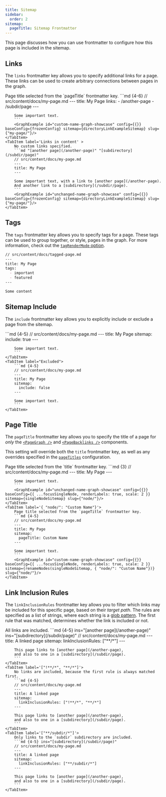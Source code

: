 ```yaml
---
title: Sitemap
sidebar:
  order: 2
sitemap:
  pageTitle: Sitemap Frontmatter
---
```



This page discusses how you can use frontmatter to configure how this page is included in the sitemap.

## Links
The `links` frontmatter key allows you to specify additional links for a page.
These links can be used to create arbitrary connections between pages in the graph.

<Tabs>
	<TabItem label='Links in frontmatter'>
		Page title selected from the `pageTitle` frontmatter key.
		```md {4-6}
		// src/content/docs/my-page.md
		---
		title: My Page
		links:
		- /another-page
		- /subdir/page
		---

		Some important text.
		```
		<GraphExample id="custom-name-graph-showcase" config={{}} baseConfig={frozenConfig} sitemap={directoryLinkExampleSitemap} slug={"my-page/"}/>
	</TabItem>
	<TabItem label='Links in content' >
		No custom links specified.
		```md "[another page](/another-page)" "[subdirectory](/subdir/page)"
		// src/content/docs/my-page.md
		---
		title: My Page
		---

		Some important text, with a link to [another page](/another-page).
		And another link to a [subdirectory](/subdir/page).
		```
		<GraphExample id="unchanged-name-graph-showcase" config={{}} baseConfig={frozenConfig} sitemap={directoryLinkExampleSitemap} slug={"my-page/"}/>
	</TabItem>
</Tabs>

## Tags
The `tags` frontmatter key allows you to specify tags for a page.
These tags can be used to group together, or style, pages in the graph.
For more information, check out the [`tagRenderMode` option](/starlight-site-graph/configuration/graph/tags#tag-rendering-mode).

```md {4-6}
// src/content/docs/tagged-page.md
---
title: My Page
tags:
  - important
  - featured
---

Some content
```

## Sitemap Include
The `include` frontmatter key allows you to explicitly include or exclude a page from the sitemap.

<Tabs>
	<TabItem label="Included">
		```md {4-5}
		// src/content/docs/my-page.md
		---
		title: My Page
		sitemap:
		  include: true
		---

		Some important text.
		```
	</TabItem>
	<TabItem label="Excluded">
		```md {4-5}
		// src/content/docs/my-page.md
		---
		title: My Page
		sitemap:
		  include: false
		---

		Some important text.
		```
	</TabItem>
</Tabs>

## Page Title
The `pageTitle` frontmatter key allows you to specify the title of a page for _only_ the
[`<PageGraph />`](/starlight-site-graph/components/pagegraph) and [`<PageBacklinks />`](/starlight-site-graph/components/pagebacklinks) components.

This setting will override both the `title` frontmatter key, as well as any overrides specified in the
[`pageTitles`](/starlight-site-graph/configuration/sitemap/processing/#page-titles) configuration.

<Tabs>
	<TabItem label='{}' >
		Page title selected from the `title` frontmatter key.
		```md {3}
		// src/content/docs/my-page.md
		---
		title: My Page
		---

		Some important text.
		```
		<GraphExample id="unchanged-name-graph-showcase" config={{}} baseConfig={{ ...focusSingleNode, renderLabels: true, scale: 2 }} sitemap={singleNodeSitemap} slug={"node/"}/>
	</TabItem>
	<TabItem label='{ "node/": "Custom Name"}'>
		Page title selected from the `pageTitle` frontmatter key.
		```md {4-5}
		// src/content/docs/my-page.md
		---
		title: My Page
		sitemap:
		  pageTitle: Custom Name
		---

		Some important text.
		```
		<GraphExample id="custom-name-graph-showcase" config={{}} baseConfig={{ ...focusSingleNode, renderLabels: true, scale: 2 }} sitemap={renameNodes(singleNodeSitemap, { "node/": "Custom Name"})} slug={"node/"}/>
	</TabItem>
</Tabs>

## Link Inclusion Rules
The `linkInclusionRules` frontmatter key allows you to filter which links may be included for this specific page,
based on their _target path_.
The rules are specified as a list of strings, where each string is a [glob pattern](/starlight-site-graph/concepts/globs).
The first rule that was matched, determines whether the link is included or not.

<Tabs>
	<TabItem label='["**/*"]'>
		All links are included.
		```md {4-5} ins="[another page](/another-page)" ins="[subdirectory](/subdir/page)"
		// src/content/docs/my-page.md
		---
		title: A linked page
		sitemap:
		  linkInclusionRules: ["**/*"]
		---

		This page links to [another page](/another-page),
		and also to one in a [subdirectory](/subdir/page).
		```
	</TabItem>
	<TabItem label='["!**/*", "**/*"]'>
		No links are included, because the first rule is always matched first.
		```md {4-5}
		// src/content/docs/my-page.md
		---
		title: A linked page
		sitemap:
		  linkInclusionRules: ["!**/*", "**/*"]
		---

		This page links to [another page](/another-page),
		and also to one in a [subdirectory](/subdir/page).
		```
	</TabItem>
	<TabItem label='["**/subdir/*"]'>
		Only links to the `subdir` subdirectory are included.
		```md {4-5} ins="[subdirectory](/subdir/page)"
		// src/content/docs/my-page.md
		---
		title: A linked page
		sitemap:
		  linkInclusionRules: ["**/subdir/*"]
		---

		This page links to [another page](/another-page),
		and also to one in a [subdirectory](/subdir/page).
		```
	</TabItem>
</Tabs>
